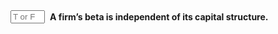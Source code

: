 ::: {.question-block}

<form onsubmit="event.preventDefault(); checkAnswerBox('module4_tf_q12','F')" style="display: flex; align-items: center; gap: 8px;">
<input type="text" id="module4_tf_q12" name="module4_tf_q12" maxlength="1" placeholder="T or F" style="width: 55px;" data-correct-answer="F" /> 
<label for="module4_tf_q12"><strong>A firm's beta is independent of its capital structure.</strong></label>
</form>

<div id="feedback-module4_tf_q12" class="feedback" data-status="" style="display:none;">
The sentence is FALSE. Leverage affects the firm's equity beta by increasing the variability of equity returns.
</div>

:::